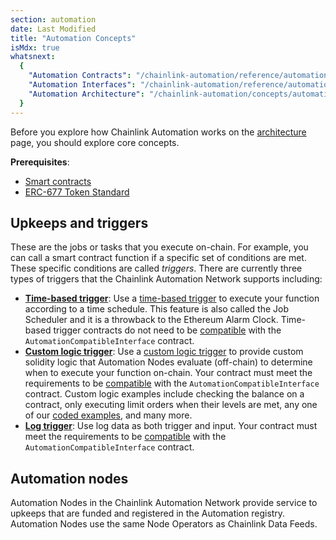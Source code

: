 ```yaml
---
section: automation
date: Last Modified
title: "Automation Concepts"
isMdx: true
whatsnext:
  {
    "Automation Contracts": "/chainlink-automation/reference/automation-contracts",
    "Automation Interfaces": "/chainlink-automation/reference/automation-interfaces",
    "Automation Architecture": "/chainlink-automation/concepts/automation-architecture",
  }
---
```


Before you explore how Chainlink Automation works on the [architecture](/chainlink-automation/concepts/automation-architecture) page, you should explore core concepts.

**Prerequisites**:

- [Smart contracts](https://chain.link/education/smart-contracts#:~:text=DEFINITION,executed%20on%20a%20blockchain%20network.)
- [ERC-677 Token Standard](/resources/link-token-contracts)

## Upkeeps and triggers

These are the jobs or tasks that you execute on-chain. For example, you can call a smart contract function if a specific set of conditions are met. These specific conditions are called _triggers_. There are currently three types of triggers that the Chainlink Automation Network supports including:

- [**Time-based trigger**](/chainlink-automation/guides/job-scheduler): Use a [time-based trigger](/chainlink-automation/guides/job-scheduler) to execute your function according to a time schedule. This feature is also called the Job Scheduler and it is a throwback to the Ethereum Alarm Clock. Time-based trigger contracts do not need to be [compatible](/chainlink-automation/guides/compatible-contracts) with the `AutomationCompatibleInterface` contract.
- [**Custom logic trigger**](/chainlink-automation/guides/register-upkeep): Use a [custom logic trigger](/chainlink-automation/guides/register-upkeep) to provide custom solidity logic that Automation Nodes evaluate (off-chain) to determine when to execute your function on-chain. Your contract must meet the requirements to be [compatible](/chainlink-automation/guides/compatible-contracts) with the `AutomationCompatibleInterface` contract. Custom logic examples include checking the balance on a contract, only executing limit orders when their levels are met, any one of our [coded examples](/chainlink-automation/util-overview), and many more.
- [**Log trigger**](/chainlink-automation/guides/log-trigger): Use log data as both trigger and input. Your contract must meet the requirements to be [compatible](/chainlink-automation/guides/compatible-contracts) with the `AutomationCompatibleInterface` contract.

## Automation nodes

Automation Nodes in the Chainlink Automation Network provide service to upkeeps that are funded and registered in the Automation registry. Automation Nodes use the same Node Operators as Chainlink Data Feeds.
